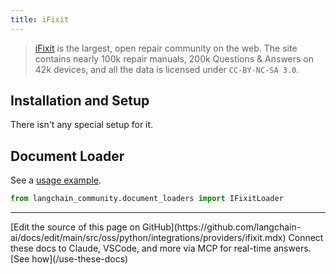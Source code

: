 ```yaml
---
title: iFixit
---
```


>[iFixit](https://www.ifixit.com) is the largest, open repair community on the web. The site contains nearly 100k
> repair manuals, 200k Questions & Answers on 42k devices, and all the data is licensed under `CC-BY-NC-SA 3.0`.

## Installation and Setup

There isn't any special setup for it.

## Document Loader

See a [usage example](/oss/python/integrations/document_loaders/ifixit).

```python
from langchain_community.document_loaders import IFixitLoader
```

---

<Callout icon="pen-to-square" iconType="regular">
    [Edit the source of this page on GitHub](https://github.com/langchain-ai/docs/edit/main/src/oss/python/integrations/providers/ifixit.mdx)
</Callout>
<Tip icon="terminal" iconType="regular">
    Connect these docs to Claude, VSCode, and more via MCP for    real-time answers. [See how](/use-these-docs)
</Tip>
